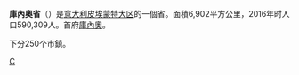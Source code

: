{{Infobox_ProvinceIT |
  fullname              = |
  name                  = Cuneo|
  region                = [[皮埃蒙特大区|皮埃蒙特大区]] |
  capital               = [[庫內奧|庫內奧]] |
  commune               = 250 |
  area                  = 6902 |
  population_as_of      = 2016年 |
  population            = 590,309 |
  populationdensity     = 86 |
  vehicle               = CN |
  postal_code           = 12100 |
  telephone_prefix      = 0171 |
  ISTAT                 = 004 |
  president             = Federico Borgna |
  map                   = [[File:Cuneo_posizione.png|150px]]|
  coatofarms            = |
}}
'''庫內奧省'''（{{lang-it|Provincia di Cuneo}}）是[[意大利|意大利]][[皮埃蒙特大区|皮埃蒙特大区]]的一個省。面積6,902平方公里，2016年时人口590,309人。首府[[庫內奧|庫內奧]]。

下分250个市鎮。

{{庫內奧省市鎮}}
{{Authority control}}

[[Category:皮埃蒙特大区省份|C]]